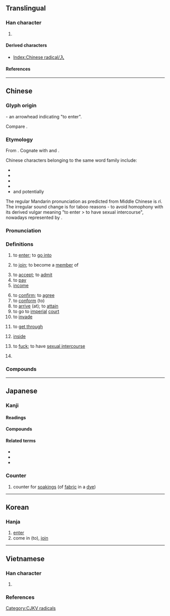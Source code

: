 {{also|人|𠆢|八|ㅅ}}
{{character info/new}}
==Translingual==
{{stroke order|type=animate}}

===Han character===
{{Han char|rn=11|rad=入|as=00|sn=2|four=80000|canj=OH|ids=⿹乀丿}}

# {{mul-kangxi radical-def}}

====Derived characters====
* [[Index:Chinese radical/入]]

====References====
{{Han ref|kx=0125.320|dkj=01415|dj=0266.180|hdz=10102.010|uh=5165}}

----

==Chinese==
{{zh-forms}}

===Glyph origin===
{{Han etyl}}
{{liushu|i}} - an arrowhead indicating "to enter".

Compare {{zh-l|人}}.

===Etymology===
From {{inh|zh|sit-pro|*nup ~ nip}}. Cognate with {{cog|bo|ནུབ||to fall (gradually), sink, to set; to decay, to decline}} and {{cog|my|နိပ်||to decline (e.g. price); to be suppressed, to settle, to be quelled}}.

Chinese characters belonging to the same word family include:
* {{och-l|納|to make enter}}
* {{och-l|內|inside}}
* {{och-l|軜|reins on the inside of the horse}}
* {{och-l|妠|to marry (a girl)}}
* and potentially {{etyl|yue|-}} {{zh-m|*擸|tr=laap3|to bring together, to collect}}

The regular Mandarin pronunciation as predicted from Middle Chinese is ''rì''. The irregular sound change is for taboo reasons - to avoid homophony with its derived vulgar meaning "to enter > to have sexual intercourse", nowadays represented by {{zh-l|日}}.

===Pronunciation===
{{zh-pron
|m=rù
|m-s=ru2/ri2
|c=jap6
|c-t=
|g=
|h=pfs=ngi̍p
|j=
|mb=
|md=ĭk
|mn=zz,kh:ji̍p/xm,qz,tp:li̍p
|mn-t=rib8
|w=5zeq,5nyiq
|w_note=5nyiq - literary
|x=
|mc=y
|oc=y
|ma=y
|cat=v,n
}}

===Definitions===
{{zh-hanzi}}

# to [[enter]]; to [[go into]]
#: {{zh-syn|進}}
#: {{zh-ant|出}}
# to [[join]]; to become a [[member]] of
#: {{zh-x|加入|to join}}
# to [[accept]]; to [[admit]]
# to [[pay]]
# [[income]]
#: {{zh-x|收入|income}}
#: {{zh-x|歲入|annual '''income'''}}
# to [[confirm]]; to [[agree]]
# to [[conform]] (to)
# to [[arrive]] (at); to [[attain]]
# to go to [[imperial]] [[court]]
# to [[invade]]
# {{lb|zh|telephony}} to [[get through]]
#: {{zh-syn|通}}
# {{lb|zh|Cantonese}} [[inside]]
# {{lb|zh|dialectal Mandarin|dialectal Wu|vulgar}} to [[fuck]]; to have [[sexual intercourse]]
# {{zh-abbrev|入聲|the {{w|checked tone}}}}

===Compounds===
{{zh-der|入不敷出|入世|入伍|入伍生|入伙|入住|入侵|入侵者|入口|入口頁|入味|入土|入土為安|入場|入場券|入場式|入場費|入境|入境問俗|入境簽證|入境隨俗|入夜|入學|入學率|入座|入微|入情入理|入手|入時|入會|入木三分|入樽|入殮|入海口|入涅|入獄|入盟|入眠|入睡|入神|入籍|入聖|入聯|入聲|入肉|入股|入藥|入迷|入道|入選|入鄉隨俗|入門|入門課程|入關|入院|入風口|入黨|並入|乘虛而入|介入|代入|低收入|併入|侵入|傳入|再入|准入|凹入|出入|切入|列入|加入|匯入|吸入|單刀直入|四捨五入|固定收入|國民收入|地租收入|墜入|存入|封入|導入|嵌入|市場準入|平均收入|年收入|引入|悟入|慎入|投入|拉入|捲入|排入|插入|擠入|攝入|收入|攻入|敲入|月收入|格格不入|步入|歲入|歸入|毛收入|沁入|注入|流入|浸入|淨收入|深入|混入|滲入|潛入|營業收入|病從口入|登入|破門而入|禁止駛入|簽入|納入|總收入|考入|落入|融入|衝入|裝入|走入|載入|輸入|轉入|進入|遷入|選入|錄入|鍵入|闌入|闖入|陷入|靜脈注入|駛入|陰入|中入|低入|入贅|入冬|入秋}}

{{zh-cat|Elementary}}

----

==Japanese==
{{attention|ja}}

===Kanji===
{{ja-kanji|grade=1|rs=入00}}

====Readings====
{{ja-readings
|goon=にゅう<にふ
|kanon=じゅう<じふ
|kanyoon=じゅ, にっ<にふ
|kun=い-る, い-り, い-れる, はい-る<はひ-る
|nanori=いり, いる, しお, しほ, なり
}}

====Compounds====
{{der4-u|lang=ja
|{{ja-r|圧%入|あつ%にゅう}}
|{{ja-r|移%入|い%にゅう}}
|{{ja-r|介%入|かい%にゅう}}
|{{ja-r|加%入|か%にゅう}}
|{{ja-r|陥%入|かん%にゅう}}
|{{ja-r|観%入|かん%にゅう}}
|{{ja-r|嵌%入|かん%にゅう}}
|{{ja-r|貫%入|かん%にゅう}}
|{{ja-r|記%入|き%にゅう}}
|{{ja-r|吸%入|きゅう%にゅう}}
|{{ja-r|工%具%入|こう%ぐ%いれ}}
|{{ja-r|購%入|こう%にゅう}}
|{{ja-r|混%入|こん%にゅう}}
|{{ja-r|悟%入|ご%にゅう}}
|{{ja-r|塵%入|ごみ%いれ}}
|{{ja-r|歳%入|さい%にゅう}}
|{{ja-r|算%入|さん%にゅう}}
|{{ja-r|参%入|さん%にゅう}}
|{{ja-r|四%捨%五%入|し%しゃ% ご%にゅう}}
|{{ja-r|収%入|しゅう%にゅう}}
|{{ja-r|出%入|しゅつ%にゅう}}
|{{ja-r|新%入|しん%にゅう}}
|{{ja-r|侵%入|しん%にゅう}}
|{{ja-r|進%入|しん%にゅう}}
|{{ja-r|浸%入|しん%にゅう}}
|{{ja-r|切%入|せつ%にゅう}}
|{{ja-r|先%入|せん%にゅう}}
|{{ja-r|潜%入|せん%にゅう}}
|{{ja-r|挿%入|そう%にゅう}}
|{{ja-r|単%刀%直%入|たん%とう%ちょく%にゅう}}
|{{ja-r|代%入|だい%にゅう}}
|{{ja-r|注%入|ちゅう%にゅう}}
|{{ja-r|闖%入|ちん%にゅう}}
|{{ja-r|転%入|てん%にゅう}}
|{{ja-r|投%入|とう%にゅう}}
|{{ja-r|突%入|とつ%にゅう}}
|{{ja-r|導%入|どう%にゅう}}
|{{ja-r|納%入|のう%にゅう}}
|{{ja-r|搬%入|はん%にゅう}}
|{{ja-r|場%所%入|ば%しょ%いり}}
|{{ja-r|一%入|ひと%しお}}
|{{ja-r|平%上%去%入|ひょう%じょう%きょ%にゅう}}
|{{ja-r|封%入|ふう%にゅう}}
|{{ja-r|編%入|へん%にゅう}}
|{{ja-r|没%入|ぼつ%にゅう}}
|{{ja-r|申%入|もうし%いれ}}
|{{ja-r|輸%入|ゆ%にゅう}}
|{{ja-r|濫%入|らん%にゅう}}
|{{ja-r|乱%入|らん%にゅう}}
|{{ja-r|流%入|りゅう%にゅう}}
|{{ja-r|弯%入|わん%にゅう}}
|{{ja-r|彎%入|わん%にゅう}}
|{{ja-r|湾%入|わん%にゅう}}
|{{ja-r|押%入|おし%いれ}}
|{{ja-r|婿%入|むこ%いり}}
|{{ja-r|入%会|にゅう%かい}}
|{{ja-r|立%入%禁%止|たち%.いり%きん%し}}
|{{ja-r|入%口|いり%ぐち}}
|{{ja-r|入%江|いり%え}}
|{{ja-r|嫁%入%道%中|よめ%いり%どう%ちゅう}}
|{{ja-r|入%日|いり%ひ}}
|{{ja-r|入%母%屋|いり%も%や}}
|{{ja-r|入%婿|いり%むこ}}
|{{ja-r|入り%目|いり%め}}
|{{ja-r|入%墨|いれ%ずみ}}
|{{ja-r|入%院|にゅう%いん}}
|{{ja-r|入%営|にゅう%えい}}
|{{ja-r|入%園|にゅう%えん}}
|{{ja-r|入%苑|にゅう%えん}}
|{{ja-r|入%荷|にゅう%か}}
|{{ja-r|入%海|いり%うみ}}
|{{ja-r|入%閣|にゅう%かく}}
|{{ja-r|入%学|にゅう%がく}}
|{{ja-r|入%掛|いれ%かけ}}
|{{ja-r|入%棺|にゅう%かん}}
|{{ja-r|入%監|にゅう%かん}}
|{{ja-r|入%居|にゅう%きょ}}
|{{ja-r|入%渠|にゅう%きょ}}
|{{ja-r|入%漁|にゅう%ぎょ}}
|{{ja-r|入%京|にゅう%きょう}}
|{{ja-r|入%境|にゅう%きょう}}
|{{ja-r|入%金|にゅう%きん}}
|{{ja-r|入%庫|にゅう%こ}}
|{{ja-r|入%御|にゅう%ご}}
|{{ja-r|入%交|いり%まじり}}
|{{ja-r|入%坑|にゅう%こう}}
|{{ja-r|入%校|にゅう%こう}}
|{{ja-r|入%港|にゅう%こう}}
|{{ja-r|入%稿|にゅう%こう}}
|{{ja-r|入%貢|にゅう%こう}}
|{{ja-r|入%国|にゅう%こく}}
|{{ja-r|入%獄|にゅう%ごく}}
|{{ja-r|入%魂|にゅう%こん}}
|{{ja-r|入%札|にゅう%さつ}}
|{{ja-r|入%試|にゅう%し}}
|{{ja-r|入%歯|いれ%ば}}
|{{ja-r|入%室|にゅう%しつ}}
|{{ja-r|入%質|にゅう%しち}}
|{{ja-r|入%舎|にゅう%しゃ}}
|{{ja-r|入%射|にゅう%しゃ}}
|{{ja-r|入%社|にゅう%しゃ}}
|{{ja-r|入%寂|にゅう%じゃく}}
|{{ja-r|入%手|にゅう%しゅ}}
|{{ja-r|入%塾|にゅう%じゅく}}
|{{ja-r|入%所|にゅう%しょ}}
|{{ja-r|入%賞|にゅう%しょう}}
|{{ja-r|入%城|にゅう%じょう}}
|{{ja-r|入%場|にゅう%じょう}}
|{{ja-r|入%植|にゅう%しょく}}
|{{ja-r|入%神|にゅう%しん}}, {{ja-r|入%伸|にゅう%しん}}
|{{ja-r|入%信|にゅう%しん}}
|{{ja-r|入%水|じゅ%すい}}, {{ja-r|入%水|にゅう%すい}}
|{{ja-r|入%声|にっ%しょう}}
|{{ja-r|入%籍|にゅう%せき}}
|{{ja-r|入%船|にゅう%せん}}, {{ja-r|入%船|いり%ふね}}, {{ja-r|入%船|^いり%ふね}}
|{{ja-r|入%選|にゅう%せん}}
|{{ja-r|入%相|いり%あい}}
|{{ja-r|入%隊|にゅう%たい}}
|{{ja-r|入%団|にゅう%だん}}
|{{ja-r|入%朝|にゅう%ちょう}}
|{{ja-r|入%超|にゅう%ちょう}}
|{{ja-r|入%津|にゅう%しん}}
|{{ja-r|入%定|にゅう%じょう}}
|{{ja-r|入%廷|にゅう%たい}}
|{{ja-r|入%電|にゅう%でん}}
|{{ja-r|入%党|にゅう%とう}}
|{{ja-r|入%唐|にっ%とう}}
|{{ja-r|入%湯|にゅう%とう}}
|{{ja-r|入%道|にゅう%どう}}
|{{ja-r|入%内|じゅ%だい}}
|{{ja-r|入%念|にゅう%ねん}}
|{{ja-r|入梅|つゆいり}}, {{ja-r|入%梅|にゅう%ばい}}
|{{ja-r|入%費|にゅう%ひ}}
|{{ja-r|入%夫|にゅう%ふ}}
|{{ja-r|入%府|にゅう%ふ}}
|{{ja-r|入%部|にゅう%ぶ}}
|{{ja-r|入%仏|にゅう%ぶつ}}
|{{ja-r|入%物|いれ%もの}}
|{{ja-r|入%幕|にゅう%まく}}
|{{ja-r|入%滅|にゅう%めつ}}
|{{ja-r|入%綿|いれ%わた}}
|{{ja-r|入%木|にゅう%ぼく}}
|{{ja-r|入%門|にゅう%もん}}
|{{ja-r|入%用|にゅう%よう}}
|{{ja-r|入%浴|にゅう%よく}}
|{{ja-r|入%来|にゅう%らい}}
|{{ja-r|入%洛|じゅ%らく}}, {{ja-r|入%洛|にゅう%らく}}
|{{ja-r|入%力|にゅう%りょく}}
|{{ja-r|入%牢|にゅう%ろう}}
|{{ja-r|入%冦|にゅう%こう}}
|{{ja-r|入%寇|にゅう%こう}}
|{{ja-r|入%鋏|にゅう%きょう}}
}}

====Related terms====
* {{l|ja|入る}}
* {{l|ja|入れる}}
* {{l|ja|入り}}

===Counter===
{{ja-pos|しお|counter}}

# {{lb|ja|archaic|sort=しお}} counter for [[soaking]]s (of [[fabric]] in a [[dye]])

----

==Korean==
{{attention|ko}}

===Hanja===
{{ko-hanja|hangeul=[[입]]|rv=ip|mr=ip|eumhun=[[들]]|ehrv=deul}}

# [[enter]]
# come in (to), [[join]]

----

==Vietnamese==
{{attention|vi}}

===Han character===
{{vi-readings|rs=入00
|hanviet=nhập-tdcndg;tdcntd;gdhn
|phienthiet=
|nom=nhập-tdcntd;gdhn, nhạp-gdhn;btcn, nhấp-tdcndg, nhắp-tdcndg, vào-tdcndg, nhép-gdhn, nhẹp-gdhn
}}

# {{han tu form of|nhập|to [[enter]]; to [[join]]}}

===References===
<references/>

[[Category:CJKV radicals]]